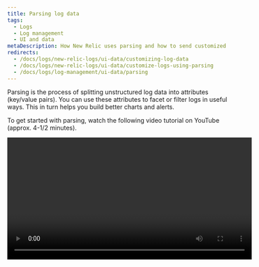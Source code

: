```yaml
---
title: Parsing log data
tags:
  - Logs
  - Log management
  - UI and data
metaDescription: How New Relic uses parsing and how to send customized log data.
redirects:
  - /docs/logs/new-relic-logs/ui-data/customizing-log-data
  - /docs/logs/new-relic-logs/ui-data/customize-logs-using-parsing
  - /docs/logs/log-management/ui-data/parsing
---
```


Parsing is the process of splitting unstructured log data into attributes (key/value pairs). You can use these attributes to facet or filter logs in useful ways. This in turn helps you build better charts and alerts.

To get started with parsing, watch the following video tutorial on YouTube (approx. 4-1/2 minutes).

<Video id="PD7zGXqS0P0" type="youtube" width="560px" />

New Relic parses log data according to rules. This document describes how logs parsing works, how to use built-in rules, and how to create custom rules.

You can also create, query, and manage your log parsing rules by using NerdGraph, our GraphQL API, at [api.newrelic.com/graphiql](https://api.newrelic.com/graphiql). For more information, see our [NerdGraph tutorial for parsing](/docs/apis/nerdgraph/examples/nerdgraph-log-parsing-rules-tutorial/).

## Parsing example [#parsing-defined]

A good example is a default NGINX access log containing unstructured text. It is useful for searching but not much else. Here's an example of a typical line:

```
127.180.71.3 - - [10/May/1997:08:05:32 +0000] "GET /downloads/product_1 HTTP/1.1" 304 0 "-" "Debian APT-HTTP/1.3 (0.8.16~exp12ubuntu10.21)"
```

In an unparsed format, you would need to do a full text search to answer most questions. After parsing, the log is organized into attributes, like `response code` and `request URL`:

```
{
  "remote_addr":"93.180.71.3",
  "time":"1586514731",
  "method":"GET",
  "path":"/downloads/product_1",
  "version":"HTTP/1.1",
  "response":"304",
  "bytesSent": 0,
  "user_agent": "Debian APT-HTTP/1.3 (0.8.16~exp12ubuntu10.21)"
}
```

Parsing makes it easier to create [custom queries](/docs/using-new-relic/data/understand-data/query-new-relic-data) that facet on those values. This helps you understand the distribution of response codes per request URL and quickly find problematic pages.

## How log parsing works [#how-it-works]

Here's an overview of how New Relic implements parsing of logs:

<table>
  <thead>
    <tr>
      <th style={{ width: "100px" }}>
        Log parsing
      </th>
      <th>
        How it works
      </th>
    </tr>
  </thead>
  <tbody>
    <tr>
      <td>
        What
      </td>
      <td>
        * All parsing takes place against the `message` field; no other fields can be parsed.
        * Each parsing rule is created with matching criteria that determines which logs the rule will attempt to parse.
        * To simplify the matching process, we recommend adding a [`logtype`](#logtype) attribute to your logs. However, you are not limited to using `logtype`; any attribute can be used as matching criteria.
      </td>
    </tr>
    <tr>
      <td>
        When
      </td>
      <td>
        * Parsing will only be applied once to each log message. If multiple parsing rules match the log, only the first that succeeds will be applied.
        * Parsing takes place during log ingestion, before data is written to NRDB. Once data has been written to storage, it can no longer be parsed.
        * Parsing occurs in the pipeline **before** data enrichments take place. Be careful when defining the matching criteria for a parsing rule. If the criteria is based on an attribute that doesn't exist untail after parsing or enrichment take place, that data won't be present in the logs when matching occurs. As a result, no parsing will happen.
      </td>
    </tr>
    <tr>
      <td>
        How
      </td>
      <td>
        * Rules can be written in [Grok](https://grokdebug.herokuapp.com/patterns#), regex, or a mixture of the two. Grok is a collection of patterns that abstract away complicated regular expressions.
        * If the content of the message field is JSON, it will be parsed automatically.
      </td>
    </tr>
  </tbody>
</table>

## Parse attributes using Grok [#grok]

Parsing patterns are specified using Grok, an industry standard for parsing log messages. Any incoming log with a `logtype` field will be checked against our [built-in patterns](#built-in-rules), and if possible, the associated Grok pattern is applied to the log.

Grok is a superset of regular expressions that adds built-in named patterns to be used in place of literal complex regular expressions. For instance, instead of having to remember that an integer can be matched with the regular expression `(?:[+-]?(?:[0-9]+))`, you can just write `%{INT}` to use the Grok pattern `INT`, which represents the same regular expression.

You can always use a mix of regular expressions and Grok pattern names in your matching string. For more information, see our list of [Grok syntax and supported types](#grok-syntax).

<CollapserGroup>

  <Collapser
    id="grok-example"
    title="Grok example: Getting useful data out of your logs"
  >

  A log record could look something like this:
  
  ```
  {
    "message": "54.3.120.2 2048 0"
  }
  ```

  This information is accurate, but it's not exactly intuitive what it means. Grok patterns help you extract and understand the telemetry data you want. For example, a log record like this is much easier to use:

  ```
  {
    "host_ip": "43.3.120.2",
    "bytes_received": 2048,
    "bytes_sent": 0
  }
  ```

  To do this, create a Grok pattern that extracts these three fields; for example:

  ```
  "%{IP:host_ip} %{INT:bytes_received} %{INT:bytes_sent}"
  ```
  
  After processing, your log record will include the fields `host_ip`, `bytes_received`, and `bytes_sent`. Now you can use these fields in New Relic to filter, facet, and perform statistical operations on your log data. For more details about how to parse logs with Grok patterns in New Relic, see [our blog post](https://newrelic.com/blog/how-to-relic/how-to-use-grok-log-parsing).

  </Collapser>

  <Collapser
    id="grok-ui"
    title="UI example: Creating a Grok parsing rule"
  >

  If you have the correct permissions, you can create parsing rules in our UI to create, test, and enable Grok parsing. For example, to get a specific type of error message for one of your microservices called Inventory Services, you would create a Grok parsing rule that looks for a specific error message and product. To do this:
  
  1. Give the rule a name; for example, `Inventory Services error parsing`.
  2. Identify the attribute/value pair that acts as a pre-filter for the incoming logs; for example, `entity.name` and the value `Inventory Service`. This pre-filter narrows down the number of logs that need to be processed by your rule, removing unnecessary processing.
  3. Add the Grok parsing rule; for example:

    ```
    Inventory error: %{DATA:error_message} for product %{INT:product_id}
    ```

    Where:

    * `Inventory error`: Your parsing rule's name
    * `error_message`: The error message you want to select
    * `product_id`: The product ID for Inventory Service
  
  4. Test the Grok pattern to see if any incoming logs match.
  5. Enable and save the parsing rule.
    
  Soon you will see that your Inventory Service logs are enhanced with two new fields: `error_message` and `product_id`. From here, you can query on these fields, create charts and dashboards, set alerts, etc.

  For complete details, see our documentation to [add custom parsing rules in the UI](#custom-parsing).

  </Collapser>
  
  <Collapser
    id="grok-syntax"
    title="Grok syntax and supported types"
  >

  Grok patterns have the syntax:

  ```
  %{PATTERN_NAME[:OPTIONAL_EXTRACTED_ATTRIBUTE_NAME[:OPTIONAL_TYPE]]}
  ```

  Where:

  * `PATTERN_NAME` is one of the [Grok patterns](https://grokdebug.herokuapp.com/patterns). Click `grok-patterns` to see the most commonly-used patterns. The pattern name is just a user-friendly name representing a regular expression. They are exactly equal to the corresponding regular expression.
  * `OPTIONAL_EXTRACTED_ATTRIBUTE_NAME`, if provided, is the name of the attribute that will be added to your log message with the value matched by the pattern name. It's equivalent to using a named capture group using regular expressions. If this is not provided, then the parsing rule will just match a region of your string, but not extract an attribute with its value.
  * `OPTIONAL_TYPE` specifies the type of attribute value to extract. If omitted, values are extracted as strings. For instance, to extract the value `123` from `"File Size: 123"` as a number into attribute `file_size`, use `value: %{INT:file_size:int}`.

  Supported types are:
  
  <table>  
    <thead>
      <tr>
        <th>
          Type specified in Grok
        </th>
        <th>
          Type stored in the New Relic database
        </th>
      </tr>
    </thead>
    
    <tbody>
      <tr>
        <td>
          `boolean`
        </td>
        <td>
          `boolean`
        </td>
      </tr>
      <tr>
        <td>
          `byte`
          `short`
          `int`
          `integer`
        </td>
        <td>
          `integer`
        </td>
      </tr>
      <tr>
        <td>
          `long`
        </td>
        <td>
          `long`
        </td>
      </tr>
      <tr>
        <td>
          `float`
        </td>
        <td>
          `float`
        </td>
      </tr>
      <tr>
        <td>
          `double`
        </td>
        <td>
          `double`
        </td>
      </tr>
      <tr>
        <td>
          `string` (default)
          `text`
        </td>
        <td>
          `string`
        </td>
      </tr>
      <tr>
        <td>
          `date`
          `datetime`
        </td>
        <td>
          ISO 8601 time as a `long`
        </td>
      </tr>
    </tbody>
  </table>
  
  </Collapser>
</CollapserGroup>

## Organizing by logtype [#logtype]

New Relic's log ingestion pipeline can parse data by matching a log event to a rule that describes how the log should be parsed. There are two ways log events can be parsed:

- Use a [built-in rule](#built-in-rules).
- Define a [custom rule](#custom-parsing).

Rules are a combination of matching logic and parsing logic. Matching is done by defining a query match on an attribute of the logs. Rules are not applied retroactively. Logs collected before a rule is created are not parsed by that rule.

The simplest way to organize your logs and how they are parsed is to include the `logtype` field in your log event. This tells New Relic what built-in rule to apply to the logs.

<Callout variant="important">
  Once a parsing rule is active, data parsed by the rule is permanently changed.
  This cannot be reverted.
</Callout>

![Log parsing rules UI](./images/log-parsing-rule-ui.png 'New Relic Logs parsing rules UI')

<figcaption>
  From the left nav in the Logs UI, select **Parsing**, then create your own
  custom parsing rule with an attribute, value, and Grok pattern.
</figcaption>

## Limits [#limits]

Parsing is computationally expensive, which introduces risk. Parsing is done for custom rules defined in an account and for matching patterns to a log. A large number of patterns or poorly defined custom rules will consume a huge amount of memory and CPU resources while also taking a very long time to complete.

In order to prevent problems, we apply two parsing limits: per-message-per-rule and per-account.

<table>
  <thead>
    <tr>
      <th style={{ width: "200px" }}>
        Limit
      </th>
      <th>
        Description
      </th>
    </tr>
  </thead>
  <tbody>
    <tr>
      <td>
        Per-message-per-rule
      </td>
      <td>
        The per-message-per-rule limit prevents the time spent parsing any single message from being greater than 100 ms. If that limit is reached, the system will cease attempting to parse the log message with that rule.

        The ingestion pipeline will attempt to run any other applicable on that message, and the message will still be passed through the ingestion pipeline and stored in NRDB. The log message will be in its original, unparsed format.
      </td>
    </tr>
    <tr>
      <td>
        Per-account
      </td>
      <td>
        The per-account limit exists to prevent accounts from using more than their fair share of resources. The limit considers the total time spent processing **all** log messages for an account per-minute.

        The limit is not a fixed value; it scales up or down proportionally to the volume of data stored daily by the account and the environment size that is subsequently allocated to support that customer.
      </td>
    </tr>
  </tbody>
</table>

<Callout variant="tip">
  To easily check if your rate limits have been reached, go to your [system
  **Limits** page](/docs/telemetry-data-platform/ingest-manage-data/manage-data/view-system-limits#limits-ui) in the New Relic UI.
</Callout>

## Built-in parsing rules [#built-in-rules]

Common log formats have well-established parsing rules already created for them. To get the benefit of built-in parsing rules, add the `logtype` attribute when forwarding logs. Set the value to something listed in the following table, and the rules for that type of log will be applied automatically.

### List of built-in rules [#rulesets]

The following `logtype` attribute values map to a predefined parsing rule. For example, to query the Application Load Balancer:

- From the New Relic UI, use the format `logtype:"alb"`.
- From [NerdGraph](/docs/apis/nerdgraph/examples/nerdgraph-log-parsing-rules-tutorial/), use the format `logtype = 'alb'`.

To learn what fields are parsed for each rule, see our documentation about [built-in parsing rules](/docs/logs/ui-data/built-log-parsing-rules).

<table>
  <thead>
    <tr>
      <th style={{ width: "200px" }}>
        `logtype`
      </th>
      <th>
        Log source
      </th>
      <th>
        Example matching query
      </th>
    </tr>
  </thead>
  <tbody>
    <tr>
      <td>
        [`apache`](/docs/logs/ui-data/built-log-parsing-rules#apache)
      </td>
      <td>
        Apache Access logs
      </td>
      <td>
        `logtype:"apache"`
      </td>
    </tr>
    <tr>
      <td>
        [`alb`](/docs/logs/ui-data/built-log-parsing-rules#application-load-balancer)
      </td>
      <td>
        Application Load Balancer logs
      </td>
      <td>
        `logtype:"alb"`
      </td>
    </tr>
    <tr>
      <td>
        [`cloudfront-web`](/docs/logs/ui-data/built-log-parsing-rules#cloudfront)
      </td>
      <td>
        CloudFront Web logs
      </td>
      <td>
        `logtype:"cloudfront-web"`
      </td>
    </tr>
    <tr>
      <td>
        [`elb`](/docs/logs/ui-data/built-log-parsing-rules#elastic-load-balancer)
      </td>
      <td>
        Elastic Load Balancer logs
      </td>
      <td>
        `logtype:"elb"`
      </td>
    </tr>
    <tr>
      <td>
        [`haproxy_http`](/docs/logs/ui-data/built-log-parsing-rules#haproxy)
      </td>
      <td>
        HAProxy logs
      </td>
      <td>
        `logtype:"haproxy_http"`
      </td>
    </tr>
    <tr>
      <td>
        [`ktranslate-health`](/docs/logs/ui-data/built-log-parsing-rules#ktranslate-health)
      </td>
      <td>
        KTranslate Container Health logs
      </td>
      <td>
        `logtype:"ktranslate-health"`
      </td>
    </tr>
    <tr>
      <td>
        [`iis_w3c`](/docs/logs/ui-data/built-log-parsing-rules/#iis)
      </td>
      <td>
        Microsoft IIS server logs - W3C format
      </td>
      <td>
        `logtype:"iis_w3c"`
      </td>
    </tr>
    <tr>
      <td>
        [`monit`](/docs/logs/ui-data/built-log-parsing-rules#monit)
      </td>
      <td>
        Monit logs
      </td>
      <td>
        `logtype:"monit"`
      </td>
    </tr>
    <tr>
      <td>
        [`mysql-error`](/docs/logs/ui-data/built-log-parsing-rules#mysql-error)
      </td>
      <td>
        MySQL Error logs
      </td>
      <td>
        `logtype:"mysql-error"`
      </td>
    </tr>
    <tr>
      <td>
        [`nginx`](/docs/logs/ui-data/built-log-parsing-rules#nginx)
      </td>
      <td>
        NGINX access logs
      </td>
      <td>
        `logtype:"nginx"`
      </td>
    </tr>
    <tr>
      <td>
        [`nginx-error`](/docs/logs/ui-data/built-log-parsing-rules#nginx-error)
      </td>
      <td>
        NGINX error logs
      </td>
      <td>
        `logtype:"nginx-error"`
      </td>
    </tr>
    <tr>
      <td>
        [`route-53`](/docs/logs/ui-data/built-log-parsing-rules#route53)
      </td>
      <td>
        Route 53 logs
      </td>
      <td>
        `logtype:"route-53"`
      </td>
    </tr>
    <tr>
      <td>
        [`syslog-rfc5424`](/docs/logs/ui-data/built-log-parsing-rules/#syslog-rfc5424)
      </td>
      <td>
        Syslogs with RFC5424 format
      </td>
      <td>
        `logtype:"syslog-rfc5424"`
      </td>
    </tr>
  </tbody>
</table>

### Add the `logtype` attribute [#logtype]

When aggregating logs, it's important to provide metadata that makes it easy to organize, search, and parse those logs. One simple way of doing this is to add the attribute `logtype` to the log messages when they are shipped. [Built-in parsing rules](#built-in-rules) are applied by default to certain `logtype` values.

<Callout variant="tip">
  The fields `logType`, `logtype`, and `LOGTYPE` are all supported for built-in rules. For ease of searching, we recommend that you align on a single syntax in your organization.
</Callout>

Here are some examples of how to add `logtype` to logs sent by some of our [supported shipping methods](/docs/logs/enable-new-relic-logs).

<CollapserGroup>
  <Collapser
    className="freq-link"
    id="infrastructure-log-forwarder-example"
    title="New Relic infrastructure agent example"
  >
    Add `logtype` as an [`attribute`](/docs/logs/forward-logs/forward-your-logs-using-infrastructure-agent#attributes). You must set the logtype for each named source.
    
    ```
    logs:
      - name: file-simple
        file: /path/to/file
        attributes:
          logtype: fileRaw  
      - name: nginx-example
        file: /var/log/nginx.log
        attributes:
          logtype: nginx
    ```
  </Collapser>

  <Collapser
    className="freq-link"
    id="fluentd-example"
    title="Fluentd example"
  >
    Add a filter block to the `.conf file`, which uses a `record_transformer` to add a new field. In this example we use a `logtype` of `nginx` to trigger the build-in NGINX parsing rule. Check out other [Fluentd examples](https://github.com/newrelic/fluentd-examples).

    ```
    <filter containers>
      @type record_transformer
      enable_ruby true
      <record>
        #Add logtype to trigger a built-in parsing rule for nginx access logs
        logtype nginx
        #Set timestamp from the value contained in the field "time"
        timestamp record["time"]
        #Add hostname and tag fields to all records
        hostname "#{Socket.gethostname}"
        tag ${tag}
      </record>
    </filter>
    ```

  </Collapser>

  <Collapser
    className="freq-link"
    id="fluentbit-example"
    title="Fluent Bit example"
  >
    Add a filter block to the `.conf` file that uses a `record_modifier` to add a new field. In this example we use a `logtype` of `nginx` to trigger the build-in NGINX parsing rule. Check out other [Fluent Bit examples](https://github.com/newrelic/fluentbit-examples).

    ```
    [FILTER]
        Name record_modifier
        Match *
        Record logtype nginx
        Record hostname ${HOSTNAME}
        Record service_name Sample-App-Name
    ```

  </Collapser>

  <Collapser
    className="freq-link"
    id="logstash-example"
    title="Logstash example"
  >
    Add a filter block to the Logstash configuration which uses an `add_field` mutate filter to add a new field. In this example we use a `logtype` of `nginx` to trigger the build-in NGINX parsing rule. Check out other [Logstash examples](https://github.com/newrelic/logstash-examples).

    ```
    filter {
      mutate {
        add_field => {
          "logtype" => "nginx"
          "service_name" => "myservicename"
          "hostname" => "%{host}"
        }
      }
    }
    ```

  </Collapser>

  <Collapser
    className="freq-link"
    id="api-example"
    title="Logs API example"
  >
    You can add attributes to the JSON request sent to New Relic. In this example we add a `logtype` attribute of value `nginx` to trigger the built-in NGINX parsing rule. Learn more about using the [Logs API](/docs/logs/new-relic-logs/log-api/introduction-log-api).

    ```
    POST /log/v1 HTTP/1.1
    Host: log-api.newrelic.com
    Content-Type: application/json
    X-License-Key: <var>YOUR_LICENSE_KEY</var>
    Accept: */*
    Content-Length: 133
    {
      "timestamp": <var>TIMESTAMP_IN_UNIX_EPOCH</var>,
      "message": "User '<var>xyz</var>' logged in",
      "logtype": "accesslogs",
      "service": "login-service",
      "hostname": "<var>login.example.com</var>"
    }
    ```

  </Collapser>
</CollapserGroup>

## Create custom parsing rules [#custom-parsing]

Many logs are formatted or structured in a unique way. In order to parse them, custom logic must be built and applied.

![Log parsing rules](./images/log-parsing-rules.png 'Create new log parsing rule')

<figcaption>
  From the left nav in the Logs UI, select **Parsing**, then create your own
  custom parsing rule with an attribute, value, and Grok pattern.
</figcaption>

To create and manage your own, custom parsing rules:

1. Go to **[one.newrelic.com](https://one.newrelic.com) > Logs**.
2. From **Manage Data** on the left nav of the Logs UI, click **Parsing**, then click **Create parsing rule**.
3. Enter the parsing rule's name.
4. Choose an attribute and value to match on.
5. Write your Grok pattern and test the rule. To learn about Grok and custom parsing rules, read our blog post about [how to parse logs with Grok patterns](https://blog.newrelic.com/product-news/how-to-use-grok-log-parsing/).
6. Enable and save the custom parsing rule.

![Log parsing rules](./images/log-parsing-rules-list.png 'Log parsing rules')

<figcaption>
  To view the list of custom parsing rules: From **Manage Data** on the left nav
  of the Logs UI, click **Parsing**.
</figcaption>

To view existing parsing rules:

1. Go to **[one.newrelic.com](https://one.newrelic.com) > Logs**.
2. From **Manage Data** on the left nav of the Logs UI, click **Parsing**.

## Troubleshooting [#troubleshooting]

If parsing is not working the way you intended, it may be due to:

- **Logic:** The parsing rule matching logic does not match the logs you want.
- **Timing:** If your parsing matching rule targets a value that doesn't exist yet, it will fail. This can occur if the value is added later in the pipeline as part of the enrichment process.
- **Limits:** There is a fixed amount of time available every minute to process logs via parsing, patterns, drop filters, etc. If the maximum amount of time has been spent, parsing will be skipped for additional log event records.

To resolve these problems, create or adjust your [custom parsing rules](#custom-parsing).
